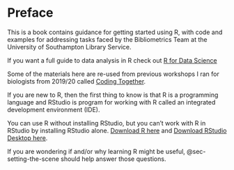 # Preface {.unnumbered}

This is a book contains guidance for getting started using R, with code and examples for addressing tasks faced by the Bibliometrics Team at the University of Southampton Library Service.

If you want a full guide to data analysis in R check out [R for Data Science](https://r4ds.hadley.nz/)

Some of the materials here are re-used from previous workshops I ran for biologists from 2019/20 called [Coding Together](https://ab604.github.io/docs/coding-together-2019/).

If you are new to R, then the first thing to know is that R is a programming language and RStudio is program for working with R called an integrated development environment (IDE).

You can use R without installing RStudio, but you can't work with R in RStudio by installing RStudio alone. [Download R here](https://cran.r-project.org/) and [Download RStudio Desktop here](https://posit.co/download/rstudio-desktop/).

If you are wondering if and/or why learning R might be useful, @sec-setting-the-scene should help answer those questions.
